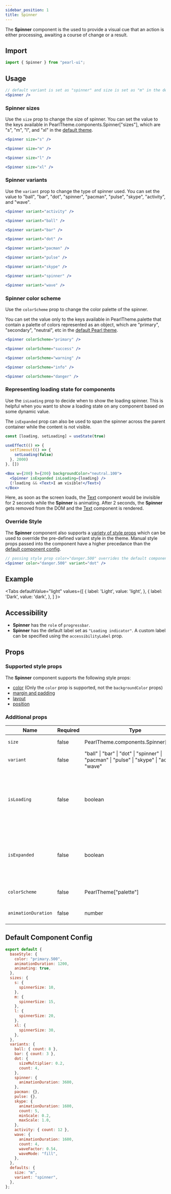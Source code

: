 ```yaml
---
sidebar_position: 1
title: Spinner
---
```


The **Spinner** component is the used to provide a visual cue that an action is either processing, awaiting a course of change or a result.

## Import

```jsx
import { Spinner } from "pearl-ui";
```

## Usage

```jsx
// default variant is set as "spinner" and size is set as "m" in the default Pearl theme
<Spinner />
```

### Spinner sizes

Use the `size` prop to change the size of spinner. You can set the value to the keys available in <t>PearlTheme.components.Spinner["sizes"]</t>, which are <t>"s"</t>, <t>"m"</t>, <t>"l"</t>, and <t>"xl"</t> in the [default theme](#default-component-config).

```jsx
<Spinner size="s" />

<Spinner size="m" />

<Spinner size="l" />

<Spinner size="xl" />
```

### Spinner variants

Use the `variant` prop to change the type of spinner used. You can set the value to <t>"ball"</t>, <t>"bar"</t>, <t>"dot"</t>, <t>"spinner"</t>, <t>"pacman"</t>, <t>"pulse"</t>, <t>"skype"</t>, <t>"activity"</t>, and <t>"wave"</t>.

```jsx
<Spinner variant="activity" />

<Spinner variant="ball" />

<Spinner variant="bar" />

<Spinner variant="dot" />

<Spinner variant="pacman" />

<Spinner variant="pulse" />

<Spinner variant="skype" />

<Spinner variant="spinner" />

<Spinner variant="wave" />
```

### Spinner color scheme

Use the `colorScheme` prop to change the color palette of the spinner.

You can set the value only to the keys available in <t>PearlTheme.palette</t> that contain a palette of colors represented as an object, which are <t>"primary"</t>, <t>"secondary"</t>, <t>"neutral"</t>, etc in the [default Pearl theme](../../theming/default-theme#color-palette).

```jsx
<Spinner colorScheme="primary" />

<Spinner colorScheme="success" />

<Spinner colorScheme="warning" />

<Spinner colorScheme="info" />

<Spinner colorScheme="danger" />
```

### Representing loading state for components

Use the `isLoading` prop to decide when to show the loading spinner. This is helpful when you want to show a loading state on any component based on some dynamic value.

The `isExpanded` prop can also be used to span the spinner across the parent container while the content is not visible.

```jsx
const [loading, setLoading] = useState(true)

useEffect(() => {
  setTimeout(() => {
    setLoading(false)
  }, 2000)
}, [])

<Box w={200} h={200} backgroundColor="neutral.100">
  <Spinner isExpanded isLoading={loading} />
  {!loading && <Text>I am visible!</Text>}
</Box>
```

Here, as soon as the screen loads, the [Text](../typography/Text) component would be invisible for 2 seconds while the **Spinner** is animating. After 2 seconds, the **Spinner** gets removed from the DOM and the [Text](../typography/Text) component is rendered.

### Override Style

The **Spinner** component also supports a [variety of style props](#supported-style-props) which can be used to override the pre-defined variant style in the theme. Manual style props passed into the component have a higher precedance than the [default component config](#default-component-config).

```jsx
// passing style prop color="danger.500" overrides the default component config value of color="primary.500"
<Spinner color="danger.500" variant="dot" />
```

## Example


<Tabs
  defaultValue="light"
  values={[
    { label: 'Light', value: 'light', },
    { label: 'Dark', value: 'dark', },
  ]
}>
<TabItem value="light">

<Snack snackId="@agrawal-rohit/spinner-light" />

</TabItem>

<TabItem value="dark">

<Snack snackId="@agrawal-rohit/spinner-dark" />

</TabItem>
</Tabs>

## Accessibility

- **Spinner** has the `role` of `progressbar`.
- **Spinner** has the default label set as `"Loading indicator"`. A custom label can be specified using the `accessibilityLabel` prop.

## Props

### Supported style props

The **Spinner** component supports the following style props:

- [color](../../core-features/style-props#color-and-background-color) (Only the `color` prop is supported, not the `backgroundColor` props)
- [margin and padding](../../core-features/style-props#margin-and-padding)
- [layout](../../core-features/style-props#layout)
- [position](../../core-features/style-props#position)

### Additional props

| Name                | Required | Type                                                                                                   | Default      | Description                                                                                       |
| ------------------- | -------- | ------------------------------------------------------------------------------------------------------ | ------------ | ------------------------------------------------------------------------------------------------- |
| `size`              | false    | <t>PearlTheme.components.Spinner["sizes"]</t>                                                          | `"m"`        | Size of the spinner.                                                                              |
| `variant`           | false    | <t>"ball" \| "bar" \| "dot" \| "spinner" \| "pacman" \| "pulse" \| "skype" \| "activity" \| "wave"</t> | `"spinner"`  | Type of the spinner.                                                                              |
| `isLoading`         | false    | <t>boolean</t>                                                                                         | `true`       | The loading status of the `Spinner`. If `false`, the `Spinner` component is removed from the DOM. |
| `isExpanded`        | false    | <t>boolean</t>                                                                                         | `false`      | Whether the Spinner spans the parent container and centers the spinner within.                    |
| `colorScheme`       | false    | <t>PearlTheme["palette"]</t>                                                                           | `"primary""` | Active color palette of the spinner.                                                              |
| `animationDuration` | false    | <t>number</t>                                                                                          | `1200`       | Animation duration in ms.                                                                         |

## Default Component Config

```js
export default {
  baseStyle: {
    color: "primary.500",
    animationDuration: 1200,
    animating: true,
  },
  sizes: {
    s: {
      spinnerSize: 10,
    },
    m: {
      spinnerSize: 15,
    },
    l: {
      spinnerSize: 20,
    },
    xl: {
      spinnerSize: 30,
    },
  },
  variants: {
    ball: { count: 8 },
    bar: { count: 3 },
    dot: {
      sizeMultiplier: 0.2,
      count: 4,
    },
    spinner: {
      animationDuration: 3600,
    },
    pacman: {},
    pulse: {},
    skype: {
      animationDuration: 1600,
      count: 5,
      minScale: 0.2,
      maxScale: 1.0,
    },
    activity: { count: 12 },
    wave: {
      animationDuration: 1600,
      count: 4,
      waveFactor: 0.54,
      waveMode: "fill",
    },
  },
  defaults: {
    size: "m",
    variant: "spinner",
  },
};
```
